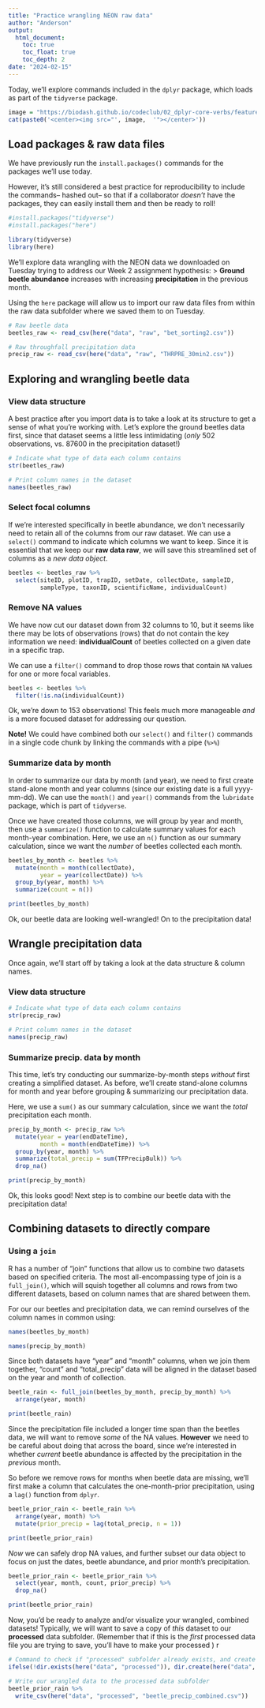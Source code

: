 ```yaml
---
title: "Practice wrangling NEON raw data"
author: "Anderson"
output:
  html_document:
    toc: true
    toc_float: true
    toc_depth: 2
date: "2024-02-15"
---
```

Today, we'll explore commands included in the `dplyr` package, which loads as part of the `tidyverse` package.

```r
image = "https://biodash.github.io/codeclub/02_dplyr-core-verbs/featured.png"
cat(paste0('<center><img src="', image,  '"></center>')) 
```

## Load packages & raw data files

We have previously run the `install.packages()` commands for the packages we'll use today.  

However, it's still considered a best practice for reproducibility to include the commands-- hashed out-- so that if a collaborator *doesn't* have the packages, they can easily install them and then be ready to roll!  

```r

#install.packages("tidyverse")
#install.packages("here")

library(tidyverse)
library(here)

```

We'll explore data wrangling with the NEON data we downloaded on Tuesday trying to address our Week 2 assignment hypothesis: 
> **Ground beetle abundance** increases with increasing **precipitation** in the previous month.

Using the `here` package will allow us to import our raw data files from within the raw data subfolder where we saved them to on Tuesday.

```r

# Raw beetle data
beetles_raw <- read_csv(here("data", "raw", "bet_sorting2.csv"))

# Raw throughfall precipitation data
precip_raw <- read_csv(here("data", "raw", "THRPRE_30min2.csv"))

```

## Exploring and wrangling beetle data

### View data structure
A best practice after you import data is to take a look at its structure to get a sense of what you're working with. Let's explore the ground beetles data first, since that dataset seems a little less intimidating (*only* 502 observations, vs. 87600 in the precipitation dataset!)

```r

# Indicate what type of data each column contains
str(beetles_raw)

# Print column names in the dataset
names(beetles_raw)

```

### Select focal columns
If we're interested specifically in beetle abundance, we don't necessarily need to retain all of the columns from our raw dataset. 
We can use a `select()` command to indicate which columns we want to keep. Since it is essential that we keep our **raw data raw**, we will save this streamlined set of columns as a *new data object*.

```r

beetles <- beetles_raw %>% 
  select(siteID, plotID, trapID, setDate, collectDate, sampleID,
         sampleType, taxonID, scientificName, individualCount)

```

### Remove NA values
We have now cut our dataset down from 32 columns to 10, but it seems like there may be lots of observations (rows) that do not contain the key information we need: **individualCount** of beetles collected on a given date in a specific trap.

We can use a `filter()` command to drop those rows that contain `NA` values for one or more focal variables. 

```r

beetles <- beetles %>% 
  filter(!is.na(individualCount))

```

Ok, we're down to 153 observations! This feels much more manageable *and* is a more focused dataset for addressing our question.

**Note!** We could have combined both our `select()` and `filter()` commands in a single code chunk by linking the commands with a pipe (`%>%`)

### Summarize data by month

In order to summarize our data by month (and year), we need to first create stand-alone month and year columns (since our existing date is a full yyyy-mm-dd). We can use the `month()` and `year()` commands from the `lubridate` package, which is part of `tidyverse`.

Once we have created those columns, we will group by year and month, then use a `summarize()` function to calculate summary values for each month-year combination. Here, we use an `n()` function as our summary calculation, since we want the *number* of beetles collected each month.

```r

beetles_by_month <- beetles %>% 
  mutate(month = month(collectDate),
         year = year(collectDate)) %>% 
  group_by(year, month) %>% 
  summarize(count = n())

print(beetles_by_month)

```

Ok, our beetle data are looking well-wrangled! On to the precipitation data! 

## Wrangle precipitation data 

Once again, we'll start off by taking a look at the data structure & column names.

### View data structure
```r

# Indicate what type of data each column contains
str(precip_raw)

# Print column names in the dataset
names(precip_raw)

```

### Summarize precip. data by month
This time, let's try conducting our summarize-by-month steps *without* first creating a simplified dataset. As before, we'll create stand-alone columns for month and year before grouping & summarizing our precipitation data.

Here, we use a `sum()` as our summary calculation, since we want the *total* precipitation each month.
```r

precip_by_month <- precip_raw %>% 
  mutate(year = year(endDateTime),
         month = month(endDateTime)) %>% 
  group_by(year, month) %>% 
  summarize(total_precip = sum(TFPrecipBulk)) %>% 
  drop_na()

print(precip_by_month)

```

Ok, this looks good! Next step is to combine our beetle data with the precipitation data!  

## Combining datasets to directly compare

### Using a `join`

R has a number of "join" functions that allow us to combine two datasets based on specified criteria. The most all-encompassing type of join is a `full_join()`, which will squish together all columns and rows from two different datasets, based on column names that are shared between them.

For our our beetles and precipitation data, we can remind ourselves of the column names in common using:

```r

names(beetles_by_month)

names(precip_by_month)

```
Since both datasets have "year" and "month" columns, when we join them together, "count" and "total_precip" data will be aligned in the dataset based on the year and month of collection. 

```r

beetle_rain <- full_join(beetles_by_month, precip_by_month) %>% 
  arrange(year, month)

print(beetle_rain)

```

Since the precipitation file included a longer time span than the beetles data, we will want to remove *some* of the NA values. **However** we need to be careful about doing that across the board, since we're interested in whether *current* beetle abundance is affected by the precipitation in the *previous* month.

So before we remove rows for months when beetle data are missing, we'll first make a column that calculates the one-month-prior precipitation, using a `lag()` function from `dplyr`.

```r
beetle_prior_rain <- beetle_rain %>% 
  arrange(year, month) %>% 
  mutate(prior_precip = lag(total_precip, n = 1))

print(beetle_prior_rain)

```

*Now* we can safely drop NA values, and further subset our data object to focus on just the dates, beetle abundance, and prior month's precipitation.

```r

beetle_prior_rain <- beetle_prior_rain %>% 
  select(year, month, count, prior_precip) %>% 
  drop_na()

print(beetle_prior_rain)

```

Now, you'd be ready to analyze and/or visualize your wrangled, combined datasets! Typically, we will want to save a copy of *this* dataset to our **processed** data subfolder. (Remember that if this is the *first* processed data file you are trying to save, you'll have to make your processed )
r
```r

# Command to check if "processed" subfolder already exists, and create if not
ifelse(!dir.exists(here("data", "processed")), dir.create(here("data", "processed")), "Folder exists already")

# Write our wrangled data to the processed data subfolder
beetle_prior_rain %>% 
  write_csv(here("data", "processed", "beetle_precip_combined.csv"))

```


